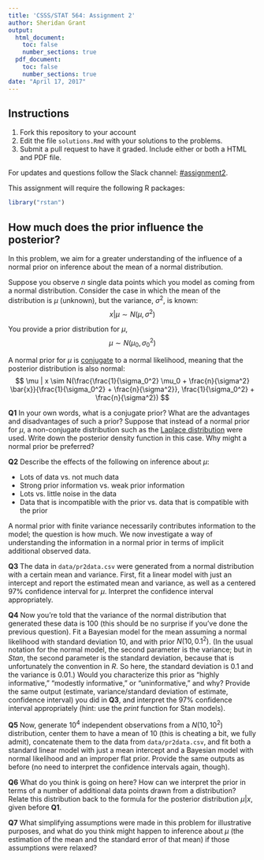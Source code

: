 ```yaml
---
title: 'CSSS/STAT 564: Assignment 2'
author: Sheridan Grant
output:
  html_document:
    toc: false
    number_sections: true
  pdf_document:
    toc: false
    number_sections: true
date: "April 17, 2017"
---
```


## Instructions

1. Fork this repository to your account
2. Edit the file `solutions.Rmd` with your solutions to the problems.
3. Submit a pull request to have it graded. Include either or both a HTML and PDF file.

For updates and questions follow the Slack channel: [#assignment2](https://uwcsss564.slack.com/messages/C516ETYBY).

This assignment will require the following R packages:
```r
library("rstan")
```

## How much does the prior influence the posterior?

In this problem, we aim for a greater understanding of the influence of a normal prior on inference about the mean of a normal distribution.

Suppose you observe $n$ single data points which you model as coming from a normal distribution. Consider the case in which the mean of the distribution is $\mu$ (unknown), but the variance, $\sigma^2$, is known:
$$
x | \mu \sim N(\mu, \sigma^2)
$$

You provide a prior distribution for $\mu$,
$$
\mu \sim N(\mu_0, \sigma_0^2)
$$

A normal prior for $\mu$ is [conjugate](https://en.wikipedia.org/wiki/Conjugate_prior) to a normal likelihood, meaning that the posterior distribution is also normal:
$$
\mu | x \sim N(\frac{\frac{1}{\sigma_0^2} \mu_0 + \frac{n}{\sigma^2} \bar{x}}{\frac{1}{\sigma_0^2} + \frac{n}{\sigma^2}}, \frac{1}{\sigma_0^2} + \frac{n}{\sigma^2})
$$

**Q1** In your own words, what is a conjugate prior? What are the advantages and disadvantages of such a prior?
Suppose that instead of a normal prior for $\mu$, a non-conjugate distribution such as the [Laplace distribution](https://en.wikipedia.org/wiki/Laplace_distribution) were used. Write down the posterior density function in this case. Why might a normal prior be preferred?

**Q2** Describe the effects of the following on inference about $\mu$:

* Lots of data vs. not much data
* Strong prior information vs. weak prior information
* Lots vs. little noise in the data
* Data that is incompatible with the prior vs. data that is compatible with the prior

A normal prior with finite variance necessarily contributes information to the model; the question is how much. We now investigate a way of understanding the information in a normal prior in terms of implicit additional observed data.

**Q3** The data in `data/pr2data.csv` were generated from a normal distribution with a certain mean and variance. First, fit a linear model with just an intercept and report the estimated mean and variance, as well as a centered 97% confidence interval for $\mu$. Interpret the confidence interval appropriately.

**Q4** Now you're told that the variance of the normal distribution that generated these data is 100 (this should be no surprise if you've done the previous question). Fit a Bayesian model for the mean assuming a normal likelihood with standard deviation 10, and with prior $N(10, 0.1^2)$. (In the usual notation for the normal model, the second parameter is the variance; but in *Stan*, the second parameter is the standard deviation, because that is unfortunately the convention in *R*. So here, the standard deviation is $0.1$ and the variance is $0.01$.) Would you characterize this prior as "highly informative," "modestly informative," or "uninformative," and why? Provide the same output (estimate, variance/standard deviation of estimate, confidence interval) you did in **Q3**, and interpret the 97% confidence interval appropriately (hint: use the *print* function for Stan models).

**Q5** Now, generate $10^4$ independent observations from a $N(10, 10^2)$ distribution, center them to have a mean of 10 (this is cheating a bit, we fully admit), concatenate them to the data from `data/pr2data.csv`, and fit both a standard linear model with just a mean intercept and a Bayesian model with normal likelihood and an improper flat prior. Provide the same outputs as before (no need to interpret the confidence intervals again, though).

**Q6** What do you think is going on here? How can we interpret the prior in terms of a number of additional data points drawn from a distribution? Relate this distribution back to the formula for the posterior distribution $\mu | x$, given before **Q1**.

**Q7** What simplifying assumptions were made in this problem for illustrative purposes, and what do you think might happen to inference about $\mu$ (the estimation of the mean and the standard error of that mean) if those assumptions were relaxed?
